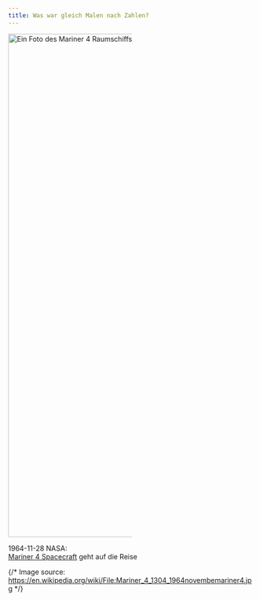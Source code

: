 ```yaml
---
title: Was war gleich Malen nach Zahlen?
---
```



<Image
  src={mariner4}
  alt="Ein Foto des Mariner 4 Raumschiffs"
  width="1024"
  style="max-width:50%;"
/>

1964-11-28 NASA:  
[Mariner 4 Spacecraft](https://en.wikipedia.org/wiki/Mariner_4) geht auf die Reise

{/* Image source: https://en.wikipedia.org/wiki/File:Mariner_4_1304_1964novembemariner4.jpg */}
